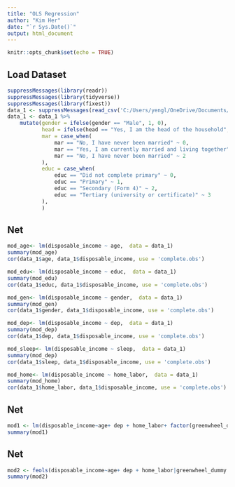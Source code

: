 ```yaml
---
title: "OLS Regression"
author: "Kim Her"
date: "`r Sys.Date()`"
output: html_document
---
```


```r
knitr::opts_chunk$set(echo = TRUE)
```

## Load Dataset

```r
suppressMessages(library(readr))
suppressMessages(library(tidyverse))
suppressMessages(library(fixest))
data_1 <- suppressMessages(read_csv('C:/Users/yengl/OneDrive/Documents/World Bank Project/appended_df.csv'))
data_1 <- data_1 %>% 
    mutate(gender = ifelse(gender == "Male", 1, 0),
           head = ifelse(head == "Yes, I am the head of the household", 1, 0),
           mar = case_when(
               mar == "No, I have never been married" ~ 0,
               mar == "Yes, I am currently married and living together" ~ 1,
               mar == "No, I have never been married" ~ 2
           ),
           educ = case_when(
               educ == "Did not complete primary" ~ 0,
               educ == "Primary" ~ 1,
               educ == "Secondary (Form 4)" ~ 2,
               educ == "Tertiary (university or certificate)" ~ 3
           ),
           )
```

## Net

```r
mod_age<- lm(disposable_income ~ age,  data = data_1)
summary(mod_age)
cor(data_1$age, data_1$disposable_income, use = 'complete.obs')
```

```r
mod_edu<- lm(disposable_income ~ educ,  data = data_1)
summary(mod_edu)
cor(data_1$educ, data_1$disposable_income, use = 'complete.obs')

```
```r
mod_gen<- lm(disposable_income ~ gender,  data = data_1)
summary(mod_gen)
cor(data_1$gender, data_1$disposable_income, use = 'complete.obs')

```
```r
mod_dep<- lm(disposable_income ~ dep,  data = data_1)
summary(mod_dep)
cor(data_1$dep, data_1$disposable_income, use = 'complete.obs')

```

```r
mod_sleep<- lm(disposable_income ~ sleep,  data = data_1)
summary(mod_dep)
cor(data_1$sleep, data_1$disposable_income, use = 'complete.obs')

```

```r
mod_home<- lm(disposable_income ~ home_labor,  data = data_1)
summary(mod_home)
cor(data_1$home_labor, data_1$disposable_income, use = 'complete.obs')
```

## Net
```r
mod1 <- lm(disposable_income~age+ dep + home_labor+ factor(greenwheel_dummy) + factor(educ), data = data_1)
summary(mod1)
```

## Net
```r
mod2 <- feols(disposable_income~age+ dep + home_labor|greenwheel_dummy + educ, data = data_1)
summary(mod2)
```
